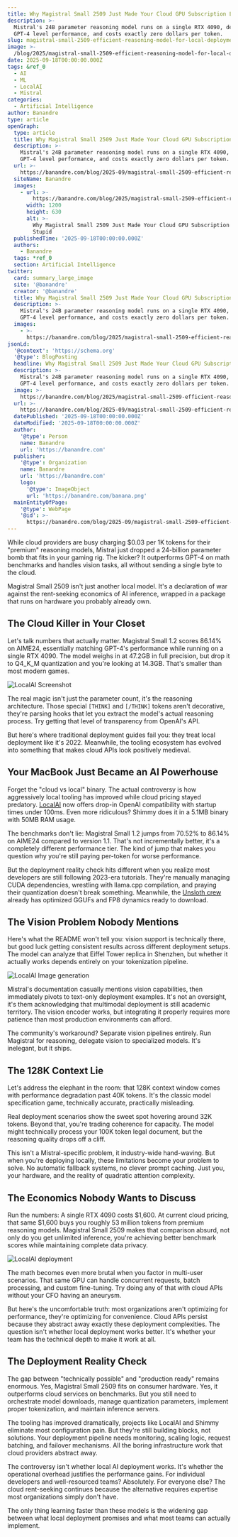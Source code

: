 ```yaml
---
title: Why Magistral Small 2509 Just Made Your Cloud GPU Subscription Look Stupid
description: >-
  Mistral's 24B parameter reasoning model runs on a single RTX 4090, delivers
  GPT-4 level performance, and costs exactly zero dollars per token.
slug: magistral-small-2509-efficient-reasoning-model-for-local-deployment
image: >-
  /blog/2025/magistral-small-2509-efficient-reasoning-model-for-local-deployment.webp
date: 2025-09-18T00:00:00.000Z
tags: &ref_0
  - AI
  - ML
  - LocalAI
  - Mistral
categories:
  - Artificial Intelligence
author: Banandre
type: article
openGraph:
  type: article
  title: Why Magistral Small 2509 Just Made Your Cloud GPU Subscription Look Stupid
  description: >-
    Mistral's 24B parameter reasoning model runs on a single RTX 4090, delivers
    GPT-4 level performance, and costs exactly zero dollars per token.
  url: >-
    https://banandre.com/blog/2025-09/magistral-small-2509-efficient-reasoning-model-for-local-deployment
  siteName: Banandre
  images:
    - url: >-
        https://banandre.com/blog/2025/magistral-small-2509-efficient-reasoning-model-for-local-deployment.webp
      width: 1200
      height: 630
      alt: >-
        Why Magistral Small 2509 Just Made Your Cloud GPU Subscription Look
        Stupid
  publishedTime: '2025-09-18T00:00:00.000Z'
  authors:
    - Banandre
  tags: *ref_0
  section: Artificial Intelligence
twitter:
  card: summary_large_image
  site: '@banandre'
  creator: '@banandre'
  title: Why Magistral Small 2509 Just Made Your Cloud GPU Subscription Look Stupid
  description: >-
    Mistral's 24B parameter reasoning model runs on a single RTX 4090, delivers
    GPT-4 level performance, and costs exactly zero dollars per token.
  images:
    - >-
      https://banandre.com/blog/2025/magistral-small-2509-efficient-reasoning-model-for-local-deployment.webp
jsonLd:
  '@context': 'https://schema.org'
  '@type': BlogPosting
  headline: Why Magistral Small 2509 Just Made Your Cloud GPU Subscription Look Stupid
  description: >-
    Mistral's 24B parameter reasoning model runs on a single RTX 4090, delivers
    GPT-4 level performance, and costs exactly zero dollars per token.
  image: >-
    https://banandre.com/blog/2025/magistral-small-2509-efficient-reasoning-model-for-local-deployment.webp
  url: >-
    https://banandre.com/blog/2025-09/magistral-small-2509-efficient-reasoning-model-for-local-deployment
  datePublished: '2025-09-18T00:00:00.000Z'
  dateModified: '2025-09-18T00:00:00.000Z'
  author:
    '@type': Person
    name: Banandre
    url: 'https://banandre.com'
  publisher:
    '@type': Organization
    name: Banandre
    url: 'https://banandre.com'
    logo:
      '@type': ImageObject
      url: 'https://banandre.com/banana.png'
  mainEntityOfPage:
    '@type': WebPage
    '@id': >-
      https://banandre.com/blog/2025-09/magistral-small-2509-efficient-reasoning-model-for-local-deployment
---
```


While cloud providers are busy charging $0.03 per 1K tokens for their "premium" reasoning models, Mistral just dropped a 24-billion parameter bomb that fits in your gaming rig. The kicker? It outperforms GPT-4 on math benchmarks and handles vision tasks, all without sending a single byte to the cloud.

Magistral Small 2509 isn't just another local model. It's a declaration of war against the rent-seeking economics of AI inference, wrapped in a package that runs on hardware you probably already own.

## The Cloud Killer in Your Closet

Let's talk numbers that actually matter. Magistral Small 1.2 scores 86.14% on AIME24, essentially matching GPT-4's performance while running on a single RTX 4090. The model weighs in at 47.2GB in full precision, but drop it to Q4_K_M quantization and you're looking at 14.3GB. That's smaller than most modern games.

![LocalAI Screenshot](/blog/2025/magistral-small-2509-efficient-reasoning-model-for-local-deployment_localai-screenshot.webp)

The real magic isn't just the parameter count, it's the reasoning architecture. Those special `[THINK]` and `[/THINK]` tokens aren't decorative, they're parsing hooks that let you extract the model's actual reasoning process. Try getting that level of transparency from OpenAI's API.

But here's where traditional deployment guides fail you: they treat local deployment like it's 2022. Meanwhile, the tooling ecosystem has evolved into something that makes cloud APIs look positively medieval.

## Your MacBook Just Became an AI Powerhouse

Forget the "cloud vs local" binary. The actual controversy is how aggressively local tooling has improved while cloud pricing stayed predatory. [LocalAI](https://localai.io/basics/getting_started/) now offers drop-in OpenAI compatibility with startup times under 100ms. Even more ridiculous? Shimmy does it in a 5.1MB binary with 50MB RAM usage.

The benchmarks don't lie: Magistral Small 1.2 jumps from 70.52% to 86.14% on AIME24 compared to version 1.1. That's not incrementally better, it's a completely different performance tier. The kind of jump that makes you question why you're still paying per-token for worse performance.

But the deployment reality check hits different when you realize most developers are still following 2023-era tutorials. They're manually managing CUDA dependencies, wrestling with llama.cpp compilation, and praying their quantization doesn't break something. Meanwhile, the [Unsloth crew](https://huggingface.co/unsloth/Magistral-Small-2509-GGUF) already has optimized GGUFs and FP8 dynamics ready to download.

## The Vision Problem Nobody Mentions

Here's what the README won't tell you: vision support is technically there, but good luck getting consistent results across different deployment setups. The model can analyze that Eiffel Tower replica in Shenzhen, but whether it actually works depends entirely on your tokenization pipeline.

![LocalAI Image generation](/blog/2025/magistral-small-2509-efficient-reasoning-model-for-local-deployment_localai-image-generation.webp)

Mistral's documentation casually mentions vision capabilities, then immediately pivots to text-only deployment examples. It's not an oversight, it's them acknowledging that multimodal deployment is still academic territory. The vision encoder works, but integrating it properly requires more patience than most production environments can afford.

The community's workaround? Separate vision pipelines entirely. Run Magistral for reasoning, delegate vision to specialized models. It's inelegant, but it ships.

## The 128K Context Lie

Let's address the elephant in the room: that 128K context window comes with performance degradation past 40K tokens. It's the classic model specification game, technically accurate, practically misleading.

Real deployment scenarios show the sweet spot hovering around 32K tokens. Beyond that, you're trading coherence for capacity. The model might technically process your 100K token legal document, but the reasoning quality drops off a cliff.

This isn't a Mistral-specific problem, it industry-wide hand-waving. But when you're deploying locally, these limitations become your problem to solve. No automatic fallback systems, no clever prompt caching. Just you, your hardware, and the reality of quadratic attention complexity.

## The Economics Nobody Wants to Discuss

Run the numbers: A single RTX 4090 costs $1,600. At current cloud pricing, that same $1,600 buys you roughly 53 million tokens from premium reasoning models. Magistral Small 2509 makes that comparison absurd, not only do you get unlimited inference, you're achieving better benchmark scores while maintaining complete data privacy.

![LocalAI deployment](/blog/2025/magistral-small-2509-efficient-reasoning-model-for-local-deployment_deploy-llm-through-thais.png)

The math becomes even more brutal when you factor in multi-user scenarios. That same GPU can handle concurrent requests, batch processing, and custom fine-tuning. Try doing any of that with cloud APIs without your CFO having an aneurysm.

But here's the uncomfortable truth: most organizations aren't optimizing for performance, they're optimizing for convenience. Cloud APIs persist because they abstract away exactly these deployment complexities. The question isn't whether local deployment works better. It's whether your team has the technical depth to make it work at all.

## The Deployment Reality Check

The gap between "technically possible" and "production ready" remains enormous. Yes, Magistral Small 2509 fits on consumer hardware. Yes, it outperforms cloud services on benchmarks. But you still need to orchestrate model downloads, manage quantization parameters, implement proper tokenization, and maintain inference servers.

The tooling has improved dramatically, projects like LocalAI and Shimmy eliminate most configuration pain. But they're still building blocks, not solutions. Your deployment pipeline needs monitoring, scaling logic, request batching, and failover mechanisms. All the boring infrastructure work that cloud providers abstract away.

The controversy isn't whether local AI deployment works. It's whether the operational overhead justifies the performance gains. For individual developers and well-resourced teams? Absolutely. For everyone else? The cloud rent-seeking continues because the alternative requires expertise most organizations simply don't have.

The only thing learning faster than these models is the widening gap between what local deployment promises and what most teams can actually implement.
